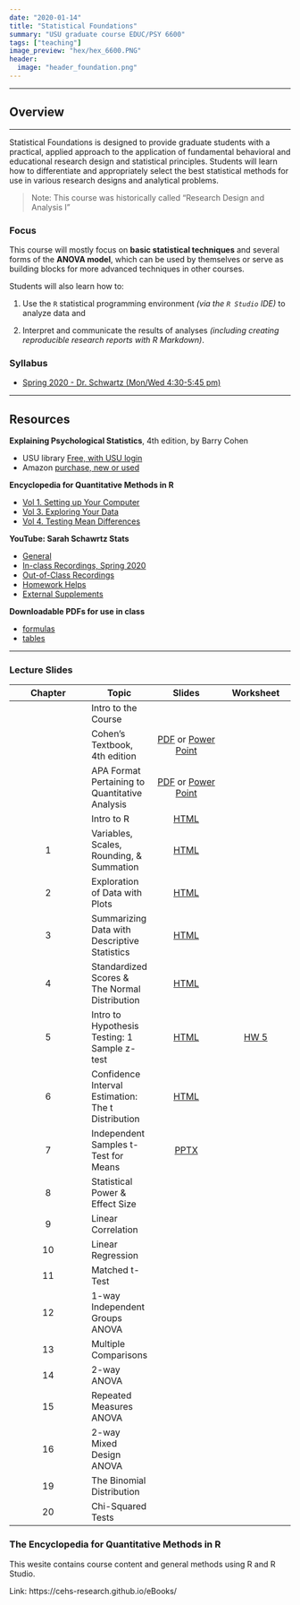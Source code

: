 ```yaml
---
date: "2020-01-14"
title: "Statistical Foundations"
summary: "USU graduate course EDUC/PSY 6600"
tags: ["teaching"]
image_preview: "hex/hex_6600.PNG"
header:
  image: "header_foundation.png"
---
```



<!-- Note: image relative to `static/img/` folder  -->

-------

## Overview

------

Statistical Foundations is designed to provide graduate students with a practical, applied approach to the application of fundamental behavioral and educational research design and statistical principles. Students will learn how to differentiate and appropriately select the best statistical methods for use in various research designs and analytical problems. 


> Note: This course was historically called "Research Design and
Analysis I"


### Focus

This course will mostly focus on **basic statistical techniques** and several forms of the **ANOVA model**, which can be used by themselves or serve as building blocks for more advanced techniques in other courses. 

Students will also learn how to:    

1. Use the `R` statistical programming environment *(via the `R Studio` IDE)* to analyze data and     

2. Interpret and communicate the results of analyses *(including creating reproducible research reports with R Markdown)*.


### Syllabus

* [Spring 2020 - Dr. Schwartz (Mon/Wed 4:30-5:45 pm)](https://cehs-research.github.io/PSY-6600_public/syllabi/EDUCPSY 6600 Syllabus Spr2020.pdf)

-----

## Resources

**Explaining Psychological Statistics**, 4th edition, by Barry Cohen    

* USU library [Free, with USU login](http://site.ebrary.com/lib/usulibraries/reader.action?docID=10809658)    
* Amazon [purchase, new or used](https://www.amazon.com/Explaining-Psychological-Statistics-Barry-Cohen/dp/1118436601/ref=sr_1_1?crid=3KP6RN97BRFG2&keywords=explaining+psychological+statistics&qid=1579810220&sprefix=explaining+psych%2Caps%2C217&sr=8-1)    
    

**Encyclopedia for Quantitative Methods in R **   

* [Vol 1. Setting up Your Computer](https://cehs-research.github.io/eBook_install)    
* [Vol 3. Exploring Your Data](https://cehs-research.github.io/eBook_explore/)    
* [Vol 4. Testing Mean Differences](https://cehs-research.github.io/eBook_ANOVA/)    
    
    
**YouTube: Sarah Schawrtz Stats**

* [General](https://www.youtube.com/channel/UCbkTRp5FeSNIWeueyqBVPkA)    
* [In-class Recordings, Spring 2020](https://www.youtube.com/playlist?list=PLtAksNetLqNomhHOTNxzqJMSHFvOO1tHz)    
* [Out-of-Class Recordings](https://www.youtube.com/playlist?list=PLtAksNetLqNoh7t3iiTYzhDtkojPpRQdG)    
* [Homework Helps](https://www.youtube.com/playlist?list=PLtAksNetLqNpF9LFkhxCTNcojQOP0G9ep)    
* [External Supplements](https://www.youtube.com/playlist?list=PLtAksNetLqNpipLedQsj8YtxdwnhUXet2)    
    
**Downloadable PDFs for use in class **       

* [formulas](https://cehs-research.github.io/PSY-6600_public/psy6600 formula sheet (filled in).pdf)     
* [tables](https://cehs-research.github.io/PSY-6600_public/psy6600 statistical tables.pdf)     

-----

### Lecture Slides

| Chapter | Topic | Slides | Worksheet |
|:-------:| ------- |:------:|:------:|
|    | Intro to the Course | | |
|    | Cohen's Textbook, 4th edition |  [PDF](https://cehs-research.github.io/PSY-6600_public/slides/ch0_cohen_textbook_4ed.pdf) or [Power Point](https://cehs-research.github.io/PSY-6600_public/slides/ch0_cohen_textbook_4ed.pptx) | |
|    | APA Format Pertaining to Quantitative Analysis | [PDF](https://cehs-research.github.io/PSY-6600_public/slides/ch0_apa_6th.pdf) or [Power Point](https://cehs-research.github.io/PSY-6600_public/slides/ch0_apa_6th.pptx) |
|    | Intro to R | [HTML](https://cehs-research.github.io/PSY-6600_public/slides/ch0_intro_r.html) | |
| 1  | Variables, Scales, Rounding, & Summation | [HTML](https://cehs-research.github.io/PSY-6600_public/slides/ch1_intro_stat.html)  | |
| 2  | Exploration of Data with Plots | [HTML](https://cehs-research.github.io/PSY-6600_public/slides/ch2_plots.html)  | |
| 3  | Summarizing Data with Descriptive Statistics | [HTML](https://cehs-research.github.io/PSY-6600_public/slides/ch3_center_spread.html)  | |
| 4  | Standardized Scores & The Normal Distribution | [HTML](https://cehs-research.github.io/PSY-6600_public/slides/ch4_z_scores.html) | |
| 5  | Intro to Hypothesis Testing: 1 Sample z-test | [HTML](https://cehs-research.github.io/PSY-6600_public/slides/ch5_inference.html)| [HW 5](https://cehs-research.github.io/PSY-6600_public/assignments/hw5_worksheet.pdf)|
| 6  | Confidence Interval Estimation: The t Distribution | [HTML](https://cehs-research.github.io/PSY-6600_public/slides/ch6_ci_t-dist.html) | |
| 7  | Independent Samples t-Test for Means | [PPTX](https://cehs-research.github.io/PSY-6600_public/slides/ch7_t-test.pptx)| |
| 8  | Statistical Power & Effect Size | | |
| 9  | Linear Correlation | | |
| 10 | Linear Regression | | |
| 11 | Matched t-Test | | |
| 12 | 1-way Independent Groups ANOVA | | |
| 13 | Multiple Comparisons | | |
| 14 | 2-way ANOVA | | |
| 15 | Repeated Measures ANOVA | | |
| 16 | 2-way Mixed Design ANOVA | | |
| 19 | The Binomial Distribution | | |
| 20 | Chi-Squared Tests | | |




### The Encyclopedia for Quantitative Methods in R



This wesite contains course content and general methods using R and R Studio.

 Link: https://cehs-research.github.io/eBooks/ 


